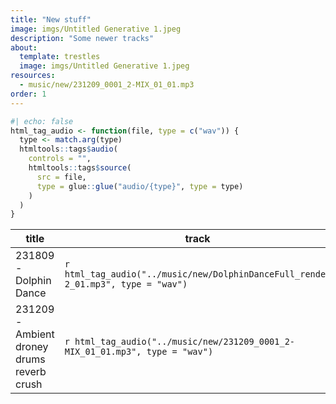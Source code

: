 ```yaml
---
title: "New stuff"
image: imgs/Untitled Generative 1.jpeg
description: "Some newer tracks"
about:
  template: trestles
  image: imgs/Untitled Generative 1.jpeg
resources:
  - music/new/231209_0001_2-MIX_01_01.mp3
order: 1
---
```


```r
#| echo: false
html_tag_audio <- function(file, type = c("wav")) {
  type <- match.arg(type)
  htmltools::tags$audio(
    controls = "",
    htmltools::tags$source(
      src = file,
      type = glue::glue("audio/{type}", type = type)
    )
  )
}

```



| title | track |
|------|------|
|   231809 - Dolphin Dance   |    `r html_tag_audio("../music/new/DolphinDanceFull_render 2_01.mp3", type = "wav")`  |
|   231209 - Ambient droney drums reverb crush   |    `r html_tag_audio("../music/new/231209_0001_2-MIX_01_01.mp3", type = "wav")`  |
